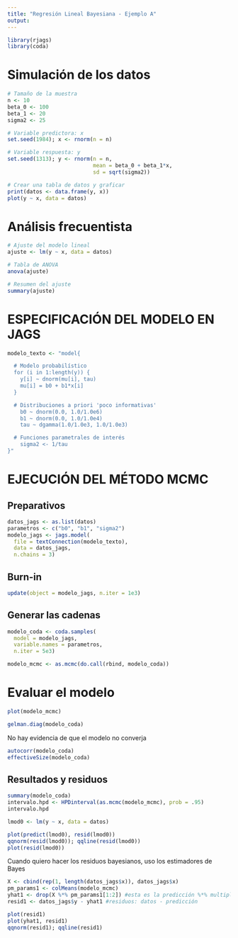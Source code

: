 ```yaml
---
title: "Regresión Lineal Bayesiana - Ejemplo A"
output: 
---
```


```r
library(rjags)
library(coda)
```

# Simulación de los datos ####
```r
# Tamaño de la muestra
n <- 10
beta_0 <- 100
beta_1 <- 20
sigma2 <- 25

# Variable predictora: x
set.seed(1984); x <- rnorm(n = n)

# Variable respuesta: y
set.seed(1313); y <- rnorm(n = n,
                           mean = beta_0 + beta_1*x,
                           sd = sqrt(sigma2))

# Crear una tabla de datos y graficar
print(datos <- data.frame(y, x))
plot(y ~ x, data = datos)
```

# Análisis frecuentista ####
```r
# Ajuste del modelo lineal
ajuste <- lm(y ~ x, data = datos)

# Tabla de ANOVA
anova(ajuste)

# Resumen del ajuste
summary(ajuste)
```

# ESPECIFICACIÓN DEL MODELO EN JAGS ####
```r
modelo_texto <- "model{

  # Modelo probabilístico
  for (i in 1:length(y)) {
    y[i] ~ dnorm(mu[i], tau)
    mu[i] = b0 + b1*x[i]
  }

  # Distribuciones a priori 'poco informativas'
    b0 ~ dnorm(0.0, 1.0/1.0e6)
    b1 ~ dnorm(0.0, 1.0/1.0e4)
    tau ~ dgamma(1.0/1.0e3, 1.0/1.0e3)

  # Funciones parametrales de interés
    sigma2 <- 1/tau
}"
```

# EJECUCIÓN DEL MÉTODO MCMC ####

## Preparativos
```r
datos_jags <- as.list(datos)
parametros <- c("b0", "b1", "sigma2")
modelo_jags <- jags.model(
  file = textConnection(modelo_texto),
  data = datos_jags,
  n.chains = 3)
```

## Burn-in
```r
update(object = modelo_jags, n.iter = 1e3)
```
## Generar las cadenas

```r
modelo_coda <- coda.samples(
  model = modelo_jags,
  variable.names = parametros,
  n.iter = 5e3)

modelo_mcmc <- as.mcmc(do.call(rbind, modelo_coda))
```

# Evaluar el modelo

```r
plot(modelo_mcmc)
```

```r
gelman.diag(modelo_coda)
```
No hay evidencia de que el modelo no converja
```r
autocorr(modelo_coda)
effectiveSize(modelo_coda)
```
## Resultados y residuos
```r
summary(modelo_coda)
intervalo.hpd <- HPDinterval(as.mcmc(modelo_mcmc), prob = .95)
intervalo.hpd
```

```r
lmod0 <- lm(y ~ x, data = datos)

plot(predict(lmod0), resid(lmod0))
qqnorm(resid(lmod0)); qqline(resid(lmod0))
plot(resid(lmod0))
```

Cuando quiero hacer los residuos bayesianos, uso los estimadores de Bayes
```r
X <- cbind(rep(1, length(datos_jags$x)), datos_jags$x)
pm_params1 <- colMeans(modelo_mcmc)
yhat1 <- drop(X %*% pm_params1[1:2]) #esta es la predicción %*% multiplica matrices
resid1 <- datos_jags$y - yhat1 #residuos: datos - predicción

```

```r
plot(resid1)
plot(yhat1, resid1)
qqnorm(resid1); qqline(resid1)
```

